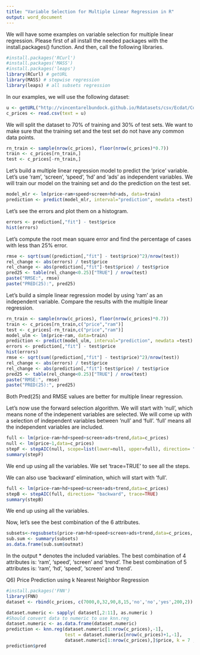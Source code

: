 ```yaml
---
title: "Variable Selection for Multiple Linear Regression in R"
output: word_document
---
```


We will have some examples on variable selection for multiple linear regression. Please first of all install the needed packages with the install.packages() function. And then, call the following libraries.
```r
#install.packages('RCurl')
#install.packages('MASS')
#install.packages('leaps')
library(RCurl) # getURL 
library(MASS) # stepwise regression
library(leaps) # all subsets regression
```

In our examples, we will use the following dataset:
```r
u <- getURL("http://vincentarelbundock.github.io/Rdatasets/csv/Ecdat/Computers.csv")
c_prices <- read.csv(text = u)
```

We will split the dataset to 70% of training and 30% of test sets. We want to make sure that the training set and the test set do not have any common data points.
```r
rn_train <- sample(nrow(c_prices), floor(nrow(c_prices)*0.7))
train <- c_prices[rn_train,]
test <- c_prices[-rn_train,]
```

Let's build a multiple linear regression model to predict the 'price' variable. Let's use 'ram', 'screen', 'speed', 'hd' and 'ads' as independent variables. We will train our model on the training set and do the prediction on the test set.
```r
model_mlr <- lm(price~ram+speed+screen+hd+ads, data=train) 
prediction <- predict(model_mlr, interval="prediction", newdata =test)
```

Let's see the errors and plot them on a histogram. 
```r
errors <- prediction[,"fit"] - test$price
hist(errors)
```

Let's compute the root mean square error and find the percentage of cases with less than 25% error.
```r
rmse <- sqrt(sum((prediction[,"fit"] - test$price)^2)/nrow(test))
rel_change <- abs(errors) / test$price
rel_change <- abs(prediction[,"fit"]-test$price) / test$price
pred25 <- table(rel_change<0.25)["TRUE"] / nrow(test)
paste("RMSE:", rmse)
paste("PRED(25):", pred25)
```

Let's build a simple linear regression model by using 'ram' as an independent variable. Compare the results with the multiple linear regression.
```r
rn_train <- sample(nrow(c_prices), floor(nrow(c_prices)*0.7))
train <- c_prices[rn_train,c("price","ram")]
test <- c_prices[-rn_train,c("price","ram")]
model_ulm <- lm(price~ram, data=train) 
prediction <- predict(model_ulm, interval="prediction", newdata =test)
errors <- prediction[,"fit"] - test$price
hist(errors)
rmse <- sqrt(sum((prediction[,"fit"] - test$price)^2)/nrow(test))
rel_change <- abs(errors) / test$price
rel_change <- abs(prediction[,"fit"]-test$price) / test$price
pred25 <- table(rel_change<0.25)["TRUE"] / nrow(test)
paste("RMSE:", rmse)
paste("PRED(25):", pred25)
```
Both Pred(25) and RMSE values are better for multiple linear regression.

Let's now use the forward selection algorithm. We will start with 'null', which means none of the indepenent variables are selected. We will come up with a selection of independent variables between 'null' and 'full'. 'full' means all the independent variables are included. 
```r
full <- lm(price~ram+hd+speed+screen+ads+trend,data=c_prices)
null <- lm(price~1,data=c_prices)
stepF <- stepAIC(null, scope=list(lower=null, upper=full), direction= "forward", trace=TRUE)
summary(stepF)
```
We end up using all the variables. We set 'trace=TRUE' to see all the steps.

We can also use 'backward' elimination, which will start with 'full'.
```r
full <- lm(price~ram+hd+speed+screen+ads+trend,data=c_prices)
stepB <- stepAIC(full, direction= "backward", trace=TRUE)
summary(stepB)
```
We end up using all the variables. 

Now, let's see the best combination of the 6 attributes.
```r
subsets<-regsubsets(price~ram+hd+speed+screen+ads+trend,data=c_prices, nbest=1,)
sub.sum <- summary(subsets)
as.data.frame(sub.sum$outmat)
```
In the output * denotes the included variables.
The best combination of 4 attributes is: 'ram', 'speed', 'screen' and 'trend'.
The best combination of 5 attributes is: 'ram', 'hd', 'speed', 'screen' and 'trend'.


Q6) Price Prediction using k Nearest Neighbor Regression

```r
#install.packages('FNN')
library(FNN)
dataset <- rbind(c_prices, c(7000,0,32,90,8,15,'no','no','yes',200,2))  

dataset.numeric <- sapply( dataset[,2:11], as.numeric )
#Should convert data to numeric to use knn.reg
dataset.numeric <- as.data.frame(dataset.numeric)
prediction <- knn.reg(dataset.numeric[1:nrow(c_prices),-1], 
                      test = dataset.numeric[nrow(c_prices)+1,-1],
                      dataset.numeric[1:nrow(c_prices),]$price, k = 7 , algorithm="kd_tree")  
prediction$pred
```
